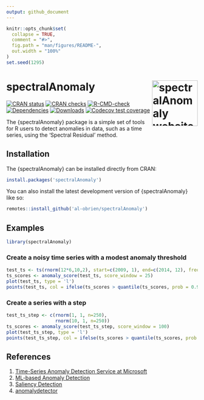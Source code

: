 ```yaml
---
output: github_document
---
```


<!-- README.md is generated from README.Rmd. Please edit that file -->

```r
knitr::opts_chunk$set(
  collapse = TRUE,
  comment = "#>",
  fig.path = "man/figures/README-",
  out.width = "100%"
)
set.seed(1295)
```

# spectralAnomaly <a href="https://al-obrien.github.io/spectralAnomaly/"><img src="man/figures/logo.png" align="right" height="120" alt="spectralAnomaly website" /></a>

<!-- badges: start -->
[![CRAN status](https://www.r-pkg.org/badges/version/spectralAnomaly)](https://CRAN.R-project.org/package=spectralAnomaly)
[![CRAN checks](https://badges.cranchecks.info/summary/spectralAnomaly.svg)](https://cran.r-project.org/web/checks/check_results_spectralAnomaly.html)
[![R-CMD-check](https://github.com/al-obrien/spectralAnomaly/actions/workflows/R-CMD-check.yaml/badge.svg)](https://github.com/al-obrien/spectralAnomaly/actions/workflows/R-CMD-check.yaml)
[![Dependencies](https://tinyverse.netlify.app/badge/spectralAnomaly)](https://cran.r-project.org/package=spectralAnomaly)
[![Downloads](http://cranlogs.r-pkg.org/badges/grand-total/spectralAnomaly?color=blue)](https://cran.r-project.org/package=spectralAnomaly)
[![Codecov test coverage](https://codecov.io/gh/al-obrien/spectralAnomaly/graph/badge.svg)](https://app.codecov.io/gh/al-obrien/spectralAnomaly)
<!-- badges: end -->

The {spectralAnomaly} package is a simple set of tools for R users to detect anomalies in data, such as a time series, using the 'Spectral Residual' method.

## Installation

The {spectralAnomaly} can be installed directly from CRAN:

```r
install.packages('spectralAnomaly')
```


You can also install the latest development version of {spectralAnomaly} like so:

```r
remotes::install_github('al-obrien/spectralAnomaly')
```

## Examples

```r
library(spectralAnomaly)
```

### Create a noisy time series with a modest anomaly threshold
```r
test_ts <- ts(rnorm(12*6,10,2), start=c(2009, 1), end=c(2014, 12), frequency=12)
ts_scores <- anomaly_score(test_ts, score_window = 25)
plot(test_ts, type = 'l')
points(test_ts, col = ifelse(ts_scores > quantile(ts_scores, prob = 0.95),'red',NA), pch = 16)
```

### Create a series with a step
```r
test_ts_step <- c(rnorm(1, 1, n=250),
                  rnorm(10, 1, n=250))
ts_scores <- anomaly_score(test_ts_step, score_window = 100)
plot(test_ts_step, type = 'l')
points(test_ts_step, col = ifelse(ts_scores > quantile(ts_scores, prob = 0.99),'red',NA), pch = 16)
```


## References

1. [Time-Series Anomaly Detection Service at Microsoft](https://arxiv.org/pdf/1906.03821)   
1. [ML-based Anomaly Detection](https://github.com/y-bar/ml-based-anomaly-detection/tree/master)  
1. [Saliency Detection](http://www.houxiaodi.com/assets/papers/cvpr07.pdf)  
1. [anomalydetector](https://github.com/microsoft/anomalydetector/tree/master)  
